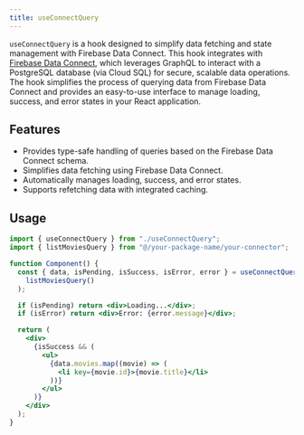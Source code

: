 ```yaml
---
title: useConnectQuery
---
```


`useConnectQuery` is a hook designed to simplify data fetching and state management with Firebase Data Connect.
This hook integrates with [Firebase Data Connect](https://firebase.google.com/docs/data-connect), which leverages GraphQL to interact with a PostgreSQL database (via Cloud SQL) for secure, scalable data operations.
The hook simplifies the process of querying data from Firebase Data Connect and provides an easy-to-use interface to manage loading, success, and error states in your React application.

## Features

- Provides type-safe handling of queries based on the Firebase Data Connect schema.
- Simplifies data fetching using Firebase Data Connect.
- Automatically manages loading, success, and error states.
- Supports refetching data with integrated caching.

## Usage

```jsx
import { useConnectQuery } from "./useConnectQuery";
import { listMoviesQuery } from "@/your-package-name/your-connector";

function Component() {
  const { data, isPending, isSuccess, isError, error } = useConnectQuery(
    listMoviesQuery()
  );

  if (isPending) return <div>Loading...</div>;
  if (isError) return <div>Error: {error.message}</div>;

  return (
    <div>
      {isSuccess && (
        <ul>
          {data.movies.map((movie) => (
            <li key={movie.id}>{movie.title}</li>
          ))}
        </ul>
      )}
    </div>
  );
}
```
